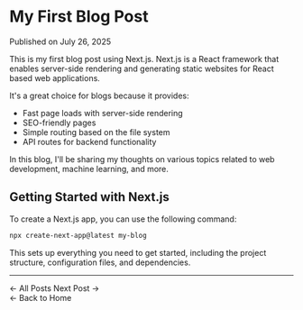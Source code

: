 # My First Blog Post

Published on July 26, 2025

This is my first blog post using Next.js. Next.js is a React framework that enables 
server-side rendering and generating static websites for React based web applications.

It's a great choice for blogs because it provides:

- Fast page loads with server-side rendering
- SEO-friendly pages
- Simple routing based on the file system
- API routes for backend functionality

In this blog, I'll be sharing my thoughts on various topics related to web development,
machine learning, and more.

## Getting Started with Next.js

To create a Next.js app, you can use the following command:

```bash
npx create-next-app@latest my-blog
```

This sets up everything you need to get started, including the project structure,
configuration files, and dependencies.

---


<div className="mt-8 pt-4 border-t">
  <div className="flex justify-between items-center">
    <Link href="/posts" className="text-blue-600 hover:underline">← All Posts</Link>
    <Link href="/posts/second-post" className="text-blue-600 hover:underline">Next Post →</Link>
  </div>
  <div className="mt-4">
    <Link href="/" className="text-blue-600 hover:underline">← Back to Home</Link>
  </div>
</div>